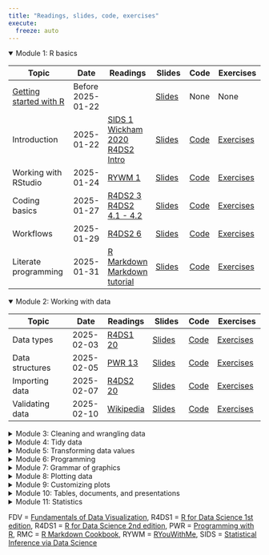 ```yaml
---
title: "Readings, slides, code, exercises"
execute:
  freeze: auto
---
```


<details open>

<summary> Module 1: R basics </summary>

| Topic | Date | Readings | Slides | Code | Exercises |
|---------------|--------|--------|---------|------|-----------|
| [Getting started with R](https://canvas.unl.edu/courses/149637/files/folder/presentations?preview=14236447){target='_blank'} | Before 2025-01-22 |   | [Slides](slides/00_getting_started.qmd){target="_blank"} | None | None |
| Introduction | 2025-01-22 | [SIDS 1](https://moderndive.netlify.app/1-getting-started.html){target='_blank'} <br>  [Wickham 2020](https://tidyverse.tidyverse.org/articles/manifesto.html){target='_blank'} <br> [R4DS2 Intro](https://r4ds.hadley.nz/intro.html){target='_blank'} | [Slides](slides/01_introduction.qmd){target="_blank"} | [Code](code/01_introduction.Rmd){target="_blank"} | [Exercises](https://its-ianr-shiny.unl.edu/users/jstevens5/dpavir2025/01_introduction/){target="_blank"} |
| Working with RStudio | 2025-01-24 | [RYWM 1](https://rladiessydney.org/courses/ryouwithme/01-basicbasics-1/){target='_blank'} | [Slides](slides/02_rstudio.qmd){target="_blank"} | [Code](code/02_rstudio.qmd){target="_blank"} | [Exercises](https://its-ianr-shiny.unl.edu/users/jstevens5/dpavir2025/02_rstudio/){target="_blank"} |
| Coding basics | 2025-01-27 | [R4DS2 3](https://r4ds.hadley.nz/workflow-basics.html){target='_blank'} <BR> [R4DS2 4.1 - 4.2](https://r4ds.hadley.nz/workflow-style.html){target='_blank'} | [Slides](slides/03_coding.qmd){target="_blank"} | [Code](code/03_coding.Rmd){target="_blank"} | [Exercises](https://its-ianr-shiny.unl.edu/users/jstevens5/dpavir2025/03_coding/){target="_blank"} |
| Workflows | 2025-01-29 | [R4DS2 6](https://r4ds.hadley.nz/workflow-scripts.html){target='_blank'} | [Slides](slides/04_workflows.qmd){target="_blank"} | [Code](code/04_workflows.qmd){target="_blank"} | [Exercises](https://its-ianr-shiny.unl.edu/users/jstevens5/dpavir2025/04_workflows/){target="_blank"} |
| Literate programming | 2025-01-31 | [R Markdown](https://rmarkdown.rstudio.com/articles_intro.html){target='_blank'} <BR> [Markdown tutorial](https://commonmark.org/help/tutorial/){target='_blank'} | [Slides](slides/05_rmarkdown.qmd){target="_blank"} | [Code](code/05_rmarkdown.Rmd){target="_blank"} | [Exercises](https://its-ianr-shiny.unl.edu/users/jstevens5/dpavir2025/05_rmarkdown/){target="_blank"} |

</details>

<details open>

<summary> Module 2: Working with data </summary>

| Topic | Date | Readings | Slides | Code | Exercises |
|---------------|--------|--------|---------|------|-----------|
| Data types | 2025-02-03 | [R4DS1 20](https://r4ds.had.co.nz/vectors.html){target='_blank'} | [Slides](slides/06_datatypes.qmd){target="_blank"} | [Code](code/06_datatypes.Rmd){target="_blank"} | [Exercises](https://its-ianr-shiny.unl.edu/users/jstevens5/dpavir2025/06_datatypes){target="_blank"} |
| Data structures | 2025-02-05 | [PWR 13](https://swcarpentry.github.io/r-novice-inflammation/13-supp-data-structures.html){target='_blank'} | [Slides](slides/07_datastructures.qmd){target="_blank"} | [Code](code/07_datastructures.Rmd){target="_blank"} | [Exercises](https://its-ianr-shiny.unl.edu/users/jstevens5/dpavir2025/07_datastructures){target="_blank"} |
| Importing data | 2025-02-07 | [R4DS2 20](https://r4ds.hadley.nz/spreadsheets.html){target='_blank'} | [Slides](slides/08_importing.qmd){target="_blank"} | [Code](code/08_importing.Rmd){target="_blank"} | [Exercises](https://its-ianr-shiny.unl.edu/users/jstevens5/dpavir2025/08_importing){target="_blank"} |
| Validating data | 2025-02-10 | [Wikipedia](https://en.wikipedia.org/wiki/Data_validation){target='_blank'} | [Slides](slides/09_validating.qmd){target="_blank"} | [Code](code/09_validating.Rmd){target="_blank"} | [Exercises](https://its-ianr-shiny.unl.edu/users/jstevens5/dpavir2025/09_validating){target="_blank"} |

</details>

<details>

<summary> Module 3: Cleaning and wrangling data </summary>

| Topic | Date | Readings | Slides | Code | Exercises |
|---------------|--------|--------|---------|------|-----------|
| Selecting columns | 2025-02-12 | [R4DS2 3.3.2 - 3.3.4](https://r4ds.hadley.nz/data-transform.html#sec-select){target='_blank'} | [Slides](slides/10_selecting.qmd){target="_blank"} | [Code](code/10_selecting.Rmd){target="_blank"} | [Exercises](https://its-ianr-shiny.unl.edu/users/jstevens5/dpavir2025/10_selecting){target="_blank"} |
| Mutating columns | 2025-02-14 | [R4DS2 3.3.1](https://r4ds.hadley.nz/data-transform.html#sec-mutate){target='_blank'} | [Slides](slides/11_mutating.qmd){target="_blank"} | [Code](code/11_mutating.Rmd){target="_blank"} | [Exercises](https://its-ianr-shiny.unl.edu/users/jstevens5/dpavir2025/11_mutating){target="_blank"} |
| Piping commands | 2025-02-17 | [R4DS2 3.4](https://r4ds.hadley.nz/data-transform.html#sec-the-pipe){target='_blank'} | [Slides](slides/12_piping.qmd){target="_blank"} | [Code](code/12_piping.Rmd){target="_blank"} | [Exercises](https://its-ianr-shiny.unl.edu/users/jstevens5/dpavir2025/12_piping){target="_blank"} |
| Filtering rows | 2025-02-19 | [R4DS2 3.2.1](https://r4ds.hadley.nz/data-transform.html#filter){target='_blank'} | [Slides](slides/13_filtering.qmd){target="_blank"} | [Code](code/13_filtering.Rmd){target="_blank"} | [Exercises](https://its-ianr-shiny.unl.edu/users/jstevens5/dpavir2025/13_filtering){target="_blank"} |
| Summarizing rows | 2025-02-21 | [R4DS2 3.5](https://r4ds.hadley.nz/data-transform.html#groups){target='_blank'} | [Slides](slides/14_summarizing.qmd){target="_blank"} | [Code](code/14_summarizing.Rmd){target="_blank"} | [Exercises](https://its-ianr-shiny.unl.edu/users/jstevens5/dpavir2025/14_summarizing){target="_blank"} |

 </details>

<details>

<summary> Module 4: Tidy data </summary>

| Topic | Date | Readings | Slides | Code | Exercises |
|---------------|--------|--------|---------|------|-----------|
| Pivoting data | 2023-02-24 | [R4DS2 5](https://r4ds.hadley.nz/data-tidy.html){target='_blank'} | [Slides](slides/15_pivoting.qmd){target="_blank"} | [Code](code/15_pivoting.Rmd){target="_blank"} | [Exercises](https://its-ianr-shiny.unl.edu/users/jstevens5/dpavir2025/15_pivoting){target="_blank"} |
| Separating data | 2025-02-26 | [R4DS1 12.4 - 12.5](https://r4ds.had.co.nz/tidy-data.html#separating-and-uniting){target='_blank'} | [Slides](slides/16_separating.qmd){target="_blank"} | [Code](code/16_separating.Rmd){target="_blank"} | [Exercises](https://its-ianr-shiny.unl.edu/users/jstevens5/dpavir2025/16_separating){target="_blank"} |
| Merging columns | 2025-02-28 | [R4DS2 19.1 - 19.3.2](https://r4ds.hadley.nz/joins.html){target='_blank'} | [Slides](slides/17_mergingcolumns.qmd){target="_blank"} | [Code](code/17_mergingcolumns.Rmd){target="_blank"} | [Exercises](https://its-ianr-shiny.unl.edu/users/jstevens5/dpavir2025/17_mergingcolumns){target="_blank"} |
| Merging rows | 2025-03-03 | [R4DS2 19.3.3 - 19.5](https://r4ds.hadley.nz/joins.html#filtering-joins){target='_blank'} | [Slides](slides/18_mergingrows.qmd){target="_blank"} | [Code](code/18_mergingrows.Rmd){target="_blank"} | [Exercises](https://its-ianr-shiny.unl.edu/users/jstevens5/dpavir2025/18_mergingrows){target="_blank"} |

</details>

<details>

<summary> Module 5: Transforming data values </summary>

| Topic | Date | Readings | Slides | Code | Exercises |
|---------------|--------|--------|---------|------|-----------|
| Numbers | 2025-03-05 | [R4DS2 13](https://r4ds.hadley.nz/numbers.html){target='_blank'} | [Slides](slides/19_numbers.qmd){target="_blank"} | [Code](code/19_numbers.Rmd){target="_blank"} | None |
| Strings | 2025-03-07 | [R4DS2 14](https://r4ds.hadley.nz/strings.html){target='_blank'} | [Slides](slides/20_strings.qmd){target="_blank"} | [Code](code/20_strings.Rmd){target="_blank"} | [Exercises](https://its-ianr-shiny.unl.edu/users/jstevens5/dpavir2025/20_strings){target="_blank"} |
| Matching patterns | 2025-03-10 | [R4DS2 15](https://r4ds.hadley.nz/regexps.html){target='_blank'} | [Slides](slides/21_patterns.qmd){target="_blank"} | [Code](code/21_patterns.Rmd){target="_blank"} | [Exercises](https://its-ianr-shiny.unl.edu/users/jstevens5/dpavir2025/21_patterns){target="_blank"} |
| Factors | 2025-03-12 | [R4DS2 16](https://r4ds.hadley.nz/factors.html){target='_blank'} | [Slides](slides/22_factors.qmd){target="_blank"} | [Code](code/22_factors.Rmd){target="_blank"} | [Exercises](https://its-ianr-shiny.unl.edu/users/jstevens5/dpavir2025/22_factors){target="_blank"} |
| Dates and times | 2025-03-14 | [R4DS2 17](https://r4ds.hadley.nz/datetimes.html){target='_blank'} | [Slides](slides/23_dates.qmd){target="_blank"} | [Code](code/23_dates.Rmd){target="_blank"} | [Exercises](https://its-ianr-shiny.unl.edu/users/jstevens5/dpavir2025/23_dates){target="_blank"} |

</details>

<details>

<summary> Module 6: Programming </summary>

| Topic | Date | Readings | Slides | Code | Exercises |
|---------------|--------|--------|---------|------|-----------|
| Functions | 2025-03-24 | [R4DS1 19](https://r4ds.had.co.nz/functions.html){target='_blank'} | [Slides](slides/24_functions.qmd){target="_blank"} | [Code](code/24_functions.Rmd){target="_blank"} | [Exercises](https://its-ianr-shiny.unl.edu/users/jstevens5/dpavir2025/24_functions){target="_blank"} |
| Iteration | 2025-03-26 | [R4DS2 26](https://r4ds.hadley.nz/iteration.html){target='_blank'} | [Slides](slides/25_iteration.qmd){target="_blank"} | [Code](code/25_iteration.Rmd){target="_blank"} | [Exercises](https://its-ianr-shiny.unl.edu/users/jstevens5/dpavir2025/25_iteration){target="_blank"} |

</details>

<details>

<summary> Module 7: Grammar of graphics </summary>

| Topic | Date | Readings | Slides | Code | Exercises |
|---------------|--------|--------|---------|------|-----------|
| Grammar of graphics I | 2025-03-28 | [R4DS2 1](https://r4ds.hadley.nz/data-visualize.html){target='_blank'} <BR> [R4DS2 9](https://r4ds.hadley.nz/layers.html){target='_blank'} | [Slides](slides/26_grammar1.qmd){target="_blank"} | [Code](code/26_grammar1.Rmd){target="_blank"} | [Exercises](https://its-ianr-shiny.unl.edu/users/jstevens5/dpavir2025/26_grammar1){target="_blank"} |
| Grammar of graphics II | 2025-03-31 | [FDV 1](https://clauswilke.com/dataviz/introduction.html){target='_blank'}, [2](https://clauswilke.com/dataviz/aesthetic-mapping.html){target='_blank'} <BR> [3](https://clauswilke.com/dataviz/coordinate-systems-axes.html){target='_blank'} | [Slides](slides/27_grammar2.qmd){target="_blank"} | [Code](code/27_grammar2.Rmd){target="_blank"} | [Exercises](https://its-ianr-shiny.unl.edu/users/jstevens5/dpavir2025/27_grammar2){target="_blank"} |
| Design and themes | 2025-04-02 | [FDV 17](https://clauswilke.com/dataviz/proportional-ink.html){target='_blank'}, [25](https://clauswilke.com/dataviz/avoid-line-drawings.html){target='_blank'}, [26](https://clauswilke.com/dataviz/no-3d.html){target='_blank'}, [29](https://clauswilke.com/dataviz/telling-a-story.html){target='_blank'} | [Slides](slides/28_themes.qmd){target="_blank"}, [Script](slides/28_themes.R){target="_blank"} | [Code](code/28_themes.Rmd){target="_blank"} | [Exercises](https://its-ianr-shiny.unl.edu/users/jstevens5/dpavir2025/28_themes){target="_blank"} |
| Color | 2025-04-04 | [FDV 4](https://clauswilke.com/dataviz/color-basics.html){target='_blank'}, [19](https://clauswilke.com/dataviz/color-pitfalls.html){target='_blank'} <BR> [Cookbook for R](http://www.cookbook-r.com/Graphs/Colors_(ggplot2)/){target='_blank'} | [Slides](slides/29_color.qmd){target="_blank"} | [Code](code/29_color.Rmd){target="_blank"} | [Exercises](https://its-ianr-shiny.unl.edu/users/jstevens5/dpavir2025/29_color){target="_blank"} |

</details>


<details>

<summary> Module 8: Plotting data </summary>

| Topic | Date | Readings | Slides | Code | Exercises |
|---------------|--------|--------|---------|------|-----------|
| Plotting distributions: histograms | 2025-04-07 | [FDV 7](https://clauswilke.com/dataviz/histograms-density-plots.html){target='_blank'} | [Script](slides/30_histograms.R){target="_blank"} | [Code](code/30_histograms.Rmd){target="_blank"} | [Exercises](https://its-ianr-shiny.unl.edu/users/jstevens5/dpavir2025/30_histograms){target="_blank"} |
| Plotting distributions: boxplots | 2025-04-09 | [FDV 9](https://clauswilke.com/dataviz/boxplots-violins.html){target='_blank'} | [Script](slides/31_boxplots.R){target="_blank"} | [Code](code/31_boxplots.Rmd){target="_blank"} | [Exercises](https://its-ianr-shiny.unl.edu/users/jstevens5/dpavir2025/31_boxplots){target="_blank"} |
| Plotting amounts: bar charts | 2025-04-11 | [FDV 6](https://clauswilke.com/dataviz/visualizing-amounts.html){target='_blank'} | [Script](slides/32_barcharts.R){target="_blank"} | [Code](code/32_barcharts.Rmd){target="_blank"} | [Exercises](https://its-ianr-shiny.unl.edu/users/jstevens5/dpavir2025/32_barcharts){target="_blank"} |
| Plotting x-y data: associations | 2025-04-14 | [FDV 12](https://clauswilke.com/dataviz/visualizing-associations.html){target='_blank'} | [Script](slides/33_associations.R){target="_blank"} | [Code](code/33_associations.Rmd){target="_blank"} | [Exercises](https://its-ianr-shiny.unl.edu/users/jstevens5/dpavir2025/33_associations){target="_blank"} |
| Plotting x-y data: time series | 2025-04-16 | [FDV 13](https://clauswilke.com/dataviz/time-series.html){target='_blank'}, [14](https://clauswilke.com/dataviz/visualizing-trends.html){target='_blank'} | [Script](slides/34_timeseries.R){target="_blank"} | [Code](code/34_timeseries.Rmd){target="_blank"} | [Exercises](https://its-ianr-shiny.unl.edu/users/jstevens5/dpavir2025/34_timeseries){target="_blank"} |
| Plotting x-y data: categories | 2025-04-18 | [Raincloud Plots](https://www.cedricscherer.com/2021/06/06/visualizing-distributions-with-raincloud-plots-and-how-to-create-them-with-ggplot2/){target='_blank'} | [Script](slides/35_categories.R){target="_blank"} | [Code](code/35_categories.Rmd){target="_blank"} | [Exercises](https://its-ianr-shiny.unl.edu/users/jstevens5/dpavir2025/35_categories){target="_blank"} |

</details>



<details>

<summary> Module 9: Customizing plots </summary>

| Topic | Date | Readings | Slides | Code | Exercises |
|---------------|--------|--------|---------|------|-----------|
| Adjusting axes | 2025-04-21 | [FDV 21](https://clauswilke.com/dataviz/multi-panel-figures.html){target='_blank'}, [24](https://clauswilke.com/dataviz/small-axis-labels.html){target='_blank'} | [Script](slides/36_axes.R){target="_blank"} | [Code](code/36_axes.Rmd){target="_blank"} | [Exercises](https://its-ianr-shiny.unl.edu/users/jstevens5/dpavir2025/36_axes){target="_blank"} |
| Annotating plots | 2025-04-23 | [FDV 22.1 - 22.2](https://clauswilke.com/dataviz/figure-titles-captions.html){target='_blank'}, [R4DS2 11](https://r4ds.hadley.nz/communication.html){target='_blank'} | [Script](slides/37_annotating.R){target="_blank"} | [Code](code/37_annotating.Rmd){target="_blank"} | [Exercises](https://its-ianr-shiny.unl.edu/users/jstevens5/dpavir2025/37_annotating){target="_blank"} |
| Dealing with overlap | 2025-04-25 | [FDV 18](https://clauswilke.com/dataviz/overlapping-points.html){target='_blank'}, [20](https://clauswilke.com/dataviz/redundant-coding.html){target='_blank'} | [Script](slides/38_overplotting.R){target="_blank"} |  | [Exercises](https://its-ianr-shiny.unl.edu/users/jstevens5/dpavir2025/38_overplotting){target="_blank"} |
| Plotting challenge | 2023-05-01 |  | [Code](code/plot_challenge.Rmd){target="_blank"} |  |

</details>


<details>

<summary> Module 10:  Tables, documents, and presentations</summary>

| Topic | Date | Readings | Slides | Code | Exercises |
|---------------|--------|--------|---------|------|-----------|
| Tables | 2025-04-28 | [FDV 22.3](https://clauswilke.com/dataviz/figure-titles-captions.html#tables){target='_blank'} <BR> [RMC 10.1](https://bookdown.org/yihui/rmarkdown-cookbook/kable.html){target='_blank'} | [Slides](slides/39_tables.Rmd){target="_blank"} | [Code](code/39_tables.Rmd){target="_blank"} |  |
| Publications | 2025-05-02 | [papaja manual 1](https://frederikaust.com/papaja_man/introduction.html){target='_blank'} | [Slides](slides/40_publications.qmd){target="_blank"} | [Code](code/40_publications.Rmd){target="_blank"} |  |
| Advanced R Markdown | 2025-05-05 | [R4DS2 30](https://r4ds.hadley.nz/quarto.html){target='_blank'} | [Slides](slides/41_advrmarkdown.qmd){target="_blank"} |  |  |

</details>

<details>

<summary> Module 11:  Statistics</summary>

| Topic | Date | Readings | Slides | Code | Exercises |
|---------------|--------|--------|---------|------|-----------|
| Statistics I | 2025-05-07 |  |  |  |  |
| Statistics II | 2025-05-09 |  |  |  |  |

</details>

FDV = [Fundamentals of Data Visualization](https://clauswilke.com/dataviz), R4DS1 = [R for Data Science 1st edition](https://r4ds.had.co.nz/), R4DS1 = [R for Data Science 2nd edition](https://r4ds.hadley.nz/), PWR = [Programming with R](https://swcarpentry.github.io/r-novice-inflammation/), RMC = [R Markdown Cookbook](https://bookdown.org/yihui/rmarkdown-cookbook), RYWM = [RYouWithMe](https://rladiessydney.org/courses/ryouwithme/), SIDS = [Statistical Inference via Data Science](https://moderndive.netlify.app/)

<!-- <details> -->

<!-- <summary> Module :  </summary> -->

<!-- | Topic | Date | Readings | Slides | Code | Exercises | -->
<!-- |---------------|--------|--------|---------|------|-----------| -->
<!-- | Topic | 2023-??-?? |  | [Slides](slides/.qmd){target="_blank"} | [Code](code/.Rmd){target="_blank"} | [Exercises](https://its-ianr-shiny.unl.edu/users/jstevens5/dpavir2025/){target="_blank"} | -->
<!-- | Topic | 2023-??-?? |  | [Slides](slides/.qmd){target="_blank"} | [Code](code/.Rmd){target="_blank"} | [Exercises](https://its-ianr-shiny.unl.edu/users/jstevens5/dpavir2025/){target="_blank"} | -->
<!-- | Topic | 2023-??-?? |  | [Slides](slides/.qmd){target="_blank"} | [Code](code/.Rmd){target="_blank"} | [Exercises](https://its-ianr-shiny.unl.edu/users/jstevens5/dpavir2025/){target="_blank"} | -->
<!-- | Topic | 2023-??-?? |  | [Slides](slides/.qmd){target="_blank"} | [Code](code/.Rmd){target="_blank"} | [Exercises](https://its-ianr-shiny.unl.edu/users/jstevens5/dpavir2025/){target="_blank"} | -->
<!-- | Topic | 2023-??-?? |  | [Slides](slides/.qmd){target="_blank"} | [Code](code/.Rmd){target="_blank"} | [Exercises](https://its-ianr-shiny.unl.edu/users/jstevens5/dpavir2025/){target="_blank"} | -->

<!-- </details> -->

